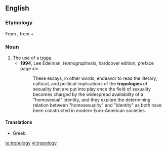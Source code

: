 ==English==

===Etymology===
From {{etyl|el}} {{term|τροπολογία|lang=el|tr=tropología}}, from {{term|τρόπος|tr=tropos|lang=el}} + {{term|λόγος|tr=lógos|lang=el}}

===Noun===
{{en-noun|tropologies}}

# The use of a [[trope]].
#* '''1994''', Lee Edelman, ''Homographesis'', hardcover edition, preface page xiv
#*: These essays, in other words, endeavor to read the literary, cultural, and political implications of the '''tropologies''' of sexuality that are put into play once the field of sexuality becomes charged by the widespread availability of a "homosexual" identity, and they explore the determining relation between "homosexuality" and "identity" as both have been constructed in modern Euro-American societies.

====Translations====
{{trans-top|use of a trope}}
* Greek: {{t|el|τροπολογία|f|tr=tropología}}
{{trans-mid}}
{{trans-bottom}}

[[te:tropology]]
[[vi:tropology]]
